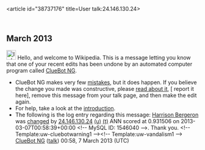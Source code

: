 <article id="38737176" title=User talk:24.146.130.24>
	<talkpage id="38737176" title="User talk:24.146.130.24">


== March 2013 ==
[[Image:Information.svg|left|25px|alt=|link=]] Hello, and welcome to Wikipedia. This is a message letting you know that one of your recent edits has been undone by an automated computer program called [[User:ClueBot NG|ClueBot NG]].
{{clear}}
* ClueBot NG makes very few [[User:ClueBot NG#Information About False Positives|mistakes]], but it does happen. If you believe the change you made was constructive, please [[User:ClueBot NG#Information About False Positives|read about it]], [{{User:ClueBot NG/Warnings/FPReport|1546040}} report it here], remove this message from your talk page, and then make the edit again.
* For help, take a look at the [[Wikipedia:Introduction|introduction]].
* The following is the log entry regarding this message: [[Harrison Bergeron]] was [http://en.wikipedia.org/w/index.php?title=Harrison+Bergeron&amp;diff=542481285&amp;oldid=542479637 changed] by [[Special:Contributions/24.146.130.24|24.146.130.24]] [[User:24.146.130.24|(u)]] [[User talk:24.146.130.24|(t)]] ANN scored at 0.931506 on 2013-03-07T00:58:39+00:00 &lt;!-- MySQL ID: 1546040 --&gt;. Thank you. &lt;!-- Template:uw-cluebotwarning1 --&gt;&lt;!-- Template:uw-vandalism1 --&gt; [[User:ClueBot NG|ClueBot NG]] ([[User talk:ClueBot NG|talk]]) 00:58, 7 March 2013 (UTC)
	</talkpage>
</article>